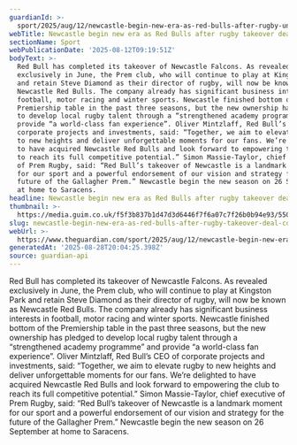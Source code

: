 ```yaml
---
guardianId: >-
  sport/2025/aug/12/newcastle-begin-new-era-as-red-bulls-after-rugby-union-takeover-deal-completed
webTitle: Newcastle begin new era as Red Bulls after rugby takeover deal completed
sectionName: Sport
webPublicationDate: '2025-08-12T09:19:51Z'
bodyText: >-
  Red Bull has completed its takeover of Newcastle Falcons. As revealed
  exclusively in June, the Prem club, who will continue to play at Kingston Park
  and retain Steve Diamond as their director of rugby, will now be known as
  Newcastle Red Bulls. The company already has significant business interests in
  football, motor racing and winter sports. Newcastle finished bottom of the
  Premiership table in the past three seasons, but the new ownership has pledged
  to develop local rugby talent through a “strengthened academy programme” and
  provide “a world-class fan experience”. Oliver Mintzlaff, Red Bull’s CEO of
  corporate projects and investments, said: “Together, we aim to elevate rugby
  to new heights and deliver unforgettable moments for our fans. We’re delighted
  to have acquired Newcastle Red Bulls and look forward to empowering the club
  to reach its full competitive potential.” Simon Massie-Taylor, chief executive
  of Prem Rugby, said: “Red Bull’s takeover of Newcastle is a landmark moment
  for our sport and a powerful endorsement of our vision and strategy for the
  future of the Gallagher Prem.” Newcastle begin the new season on 26 September
  at home to Saracens.
headline: Newcastle begin new era as Red Bulls after rugby takeover deal completed
thumbnail: >-
  https://media.guim.co.uk/f5f3b837b1d47d3d6446f7f6a07c7f26b0b94e93/550_0_2835_2268/500.jpg
slug: newcastle-begin-new-era-as-red-bulls-after-rugby-takeover-deal-completed
webUrl: >-
  https://www.theguardian.com/sport/2025/aug/12/newcastle-begin-new-era-as-red-bulls-after-rugby-union-takeover-deal-completed
generatedAt: '2025-08-28T20:04:25.398Z'
source: guardian-api
---
```

Red Bull has completed its takeover of Newcastle Falcons. As revealed exclusively in June, the Prem club, who will continue to play at Kingston Park and retain Steve Diamond as their director of rugby, will now be known as Newcastle Red Bulls. The company already has significant business interests in football, motor racing and winter sports. Newcastle finished bottom of the Premiership table in the past three seasons, but the new ownership has pledged to develop local rugby talent through a “strengthened academy programme” and provide “a world-class fan experience”. Oliver Mintzlaff, Red Bull’s CEO of corporate projects and investments, said: “Together, we aim to elevate rugby to new heights and deliver unforgettable moments for our fans. We’re delighted to have acquired Newcastle Red Bulls and look forward to empowering the club to reach its full competitive potential.” Simon Massie-Taylor, chief executive of Prem Rugby, said: “Red Bull’s takeover of Newcastle is a landmark moment for our sport and a powerful endorsement of our vision and strategy for the future of the Gallagher Prem.” Newcastle begin the new season on 26 September at home to Saracens.
